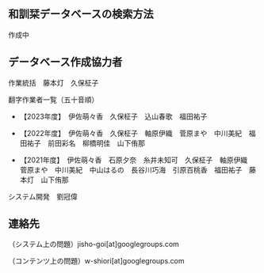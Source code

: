 


## 和訓栞データベースの検索方法

作成中

<div className="divider" />

<CcLicense />

<div className="divider" />

## データベース作成協力者

作業統括　藤本灯　久保柾子

翻字作業者一覧（五十音順）

* 【2023年度】　伊佐萌々香　久保柾子　込山春歌　福田祐子

* 【2022年度】　伊佐萌々香　久保柾子　軸原伊織　菅原まや　中川美紀　福田祐子　前田彩名　柳橋明佳　山下侑那

* 【2021年度】　伊佐萌々香　石原夕奈　糸井未知可　久保柾子　軸原伊織　菅原まや　中川美紀　中山はるの　長谷川巧海　引原百桃香　福田祐子　藤本灯　山下侑那

システム開発　劉冠偉

<div className="divider" />
<GeneralManual />
<div className="divider" />

## 連絡先

（システム上の問題）jisho-goi[at]googlegroups.com

（コンテンツ上の問題）w-shiori[at]googlegroups.com
